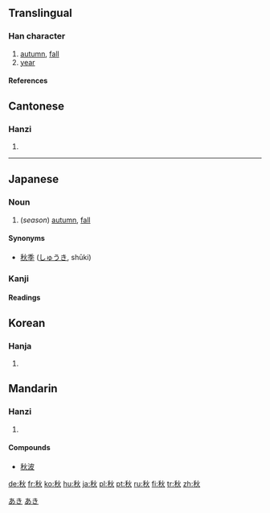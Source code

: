 ==Translingual==
===Han character===
{{Han char|rn=115|rad=禾|as=04|sn=9|four=2998<sub>0</sub>|canj=竹木火 (HDF)|ids=⿰[[禾]][[火]]}}
# [[autumn]], [[fall]]
# [[year]]
====References====
{{Han ref|kx=0850.060|dkj=24940|dj=1273.020|hdz=42595.050|uh=79CB|ud=31179|bh=ACEE|bd=44270}}

==Cantonese==
===Hanzi===
{{yue-hanzi|jyut=cau1|y=chau1}}
# {{defn|Cantonese}}
----
==Japanese==
===Noun===
[[Category:1000_Japanese_basic_words|あき]]
{{ja-noun|k|hira=あき|rom=aki}}

#(''season'') [[autumn]], [[fall]]
[[Category:ja:Calendar terms|あき]]
====Synonyms====
* [[秋季]] ([[しゅうき]], shūki)
===Kanji===
{{ja-kanji|grade=2|rs=禾04}}
====Readings====
{{ja-readings|on=[[しゅう]] ([[shū]])|kun=[[あき]] ([[aki]]), [[とき]] ([[toki]])}}

==Korean==
===Hanja===
{{ko-hanja|hangeul=추|eumhun=|rv=chu|mr=ch'u|y=chwu}}
# {{defn|Korean}}
==Mandarin==
===Hanzi===
{{cmn-hanzi|pin=[[qiū]] (qiu1)|wg=ch'iu<sup>1</sup>}}
# {{defn|Mandarin}}

====Compounds====
*[[秋波]]

[[de:秋]]
[[fr:秋]]
[[ko:秋]]
[[hu:秋]]
[[ja:秋]]
[[pl:秋]]
[[pt:秋]]
[[ru:秋]]
[[fi:秋]]
[[tr:秋]]
[[zh:秋]]